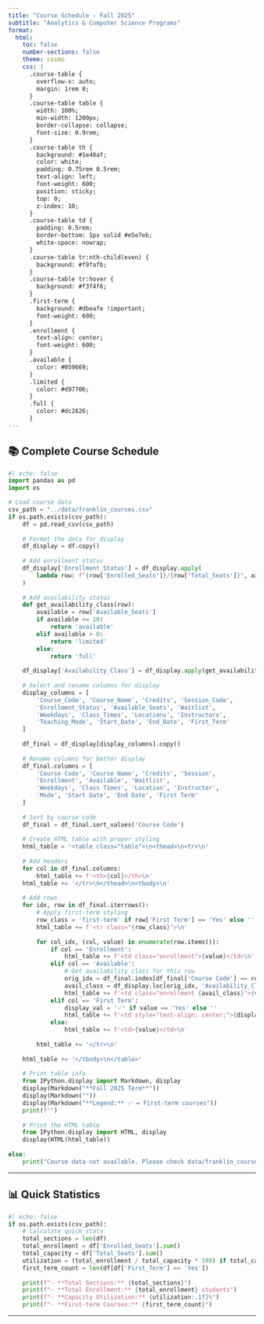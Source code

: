 ```yaml
---
title: "Course Schedule - Fall 2025"
subtitle: "Analytics & Computer Science Programs"
format:
  html:
    toc: false
    number-sections: false
    theme: cosmo
    css: |
      .course-table {
        overflow-x: auto;
        margin: 1rem 0;
      }
      .course-table table {
        width: 100%;
        min-width: 1200px;
        border-collapse: collapse;
        font-size: 0.9rem;
      }
      .course-table th {
        background: #1e40af;
        color: white;
        padding: 0.75rem 0.5rem;
        text-align: left;
        font-weight: 600;
        position: sticky;
        top: 0;
        z-index: 10;
      }
      .course-table td {
        padding: 0.5rem;
        border-bottom: 1px solid #e5e7eb;
        white-space: nowrap;
      }
      .course-table tr:nth-child(even) {
        background: #f9fafb;
      }
      .course-table tr:hover {
        background: #f3f4f6;
      }
      .first-term {
        background: #dbeafe !important;
        font-weight: 600;
      }
      .enrollment {
        text-align: center;
        font-weight: 600;
      }
      .available {
        color: #059669;
      }
      .limited {
        color: #d97706;
      }
      .full {
        color: #dc2626;
      }
---
```


## 📚 Complete Course Schedule

::: {.course-table}

```python
#| echo: false
import pandas as pd
import os

# Load course data
csv_path = "../data/franklin_courses.csv"
if os.path.exists(csv_path):
    df = pd.read_csv(csv_path)
    
    # Format the data for display
    df_display = df.copy()
    
    # Add enrollment status
    df_display['Enrollment_Status'] = df_display.apply(
        lambda row: f"{row['Enrolled_Seats']}/{row['Total_Seats']}", axis=1
    )
    
    # Add availability status
    def get_availability_class(row):
        available = row['Available_Seats']
        if available >= 10:
            return 'available'
        elif available > 0:
            return 'limited'
        else:
            return 'full'
    
    df_display['Availability_Class'] = df_display.apply(get_availability_class, axis=1)
    
    # Select and rename columns for display
    display_columns = [
        'Course_Code', 'Course_Name', 'Credits', 'Session_Code',
        'Enrollment_Status', 'Available_Seats', 'Waitlist',
        'Weekdays', 'Class_Times', 'Locations', 'Instructors',
        'Teaching_Mode', 'Start_Date', 'End_Date', 'First_Term'
    ]
    
    df_final = df_display[display_columns].copy()
    
    # Rename columns for better display
    df_final.columns = [
        'Course Code', 'Course Name', 'Credits', 'Session',
        'Enrollment', 'Available', 'Waitlist',
        'Weekdays', 'Class Times', 'Location', 'Instructor',
        'Mode', 'Start Date', 'End Date', 'First Term'
    ]
    
    # Sort by course code
    df_final = df_final.sort_values('Course Code')
    
    # Create HTML table with proper styling
    html_table = '<table class="table">\n<thead>\n<tr>\n'
    
    # Add headers
    for col in df_final.columns:
        html_table += f'<th>{col}</th>\n'
    html_table += '</tr>\n</thead>\n<tbody>\n'
    
    # Add rows
    for idx, row in df_final.iterrows():
        # Apply first-term styling
        row_class = 'first-term' if row['First Term'] == 'Yes' else ''
        html_table += f'<tr class="{row_class}">\n'
        
        for col_idx, (col, value) in enumerate(row.items()):
            if col == 'Enrollment':
                html_table += f'<td class="enrollment">{value}</td>\n'
            elif col == 'Available':
                # Get availability class for this row
                orig_idx = df_final.index[df_final['Course Code'] == row['Course Code']].tolist()[0]
                avail_class = df_display.loc[orig_idx, 'Availability_Class']
                html_table += f'<td class="enrollment {avail_class}">{value}</td>\n'
            elif col == 'First Term':
                display_val = '✅' if value == 'Yes' else ''
                html_table += f'<td style="text-align: center;">{display_val}</td>\n'
            else:
                html_table += f'<td>{value}</td>\n'
        
        html_table += '</tr>\n'
    
    html_table += '</tbody>\n</table>'
    
    # Print table info
    from IPython.display import Markdown, display
    display(Markdown("**Fall 2025 Term**"))
    display(Markdown(""))
    display(Markdown("**Legend:** ✅ = First-term courses"))
    print(f"")
    
    # Print the HTML table
    from IPython.display import HTML, display
    display(HTML(html_table))
    
else:
    print("Course data not available. Please check data/franklin_courses.csv")
```

:::

---

## 📊 Quick Statistics

```python
#| echo: false
if os.path.exists(csv_path):
    # Calculate quick stats
    total_sections = len(df)
    total_enrollment = df['Enrolled_Seats'].sum()
    total_capacity = df['Total_Seats'].sum()
    utilization = (total_enrollment / total_capacity * 100) if total_capacity > 0 else 0
    first_term_count = len(df[df['First_Term'] == 'Yes'])
    
    print(f"- **Total Sections:** {total_sections}")
    print(f"- **Total Enrollment:** {total_enrollment} students")
    print(f"- **Capacity Utilization:** {utilization:.1f}%")
    print(f"- **First-term Courses:** {first_term_count}")
```

--- 